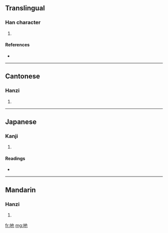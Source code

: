 ==Translingual==

===Han character===
{{Han char|rn=30|rad=口|as=03|sn=6|four=|canj=口心木 (RPD)}}

# {{defn|Han}}

====References====
* {{Han ref|kx=0177.021|dkj=03315|hdz=10584.090|uh=5414|ud=21524}}

----

==Cantonese==

===Hanzi===
{{yue-hanzi|jyut=yaa5|y=ya5}}

# {{defn|Cantonese}}

----

==Japanese==

===Kanji===
{{ja-kanji|grade=|rs=口03}}

# {{defn|Japanese}}

====Readings====
* {{ja-readings|on=[[せ]] (se)|kun=}}

----

==Mandarin==

===Hanzi===
{{cmn-hanzi|pin=[[má]] ([[ma2]]), [[mǎ]] ([[ma3]]), [[yě]] ([[ye3]])|wg=ma<sup>2</sup>, ma<sup>3</sup>, yeh<sup>3</sup>}}

# {{defn|Mandarin}}

[[fr:吔]]
[[mg:吔]]